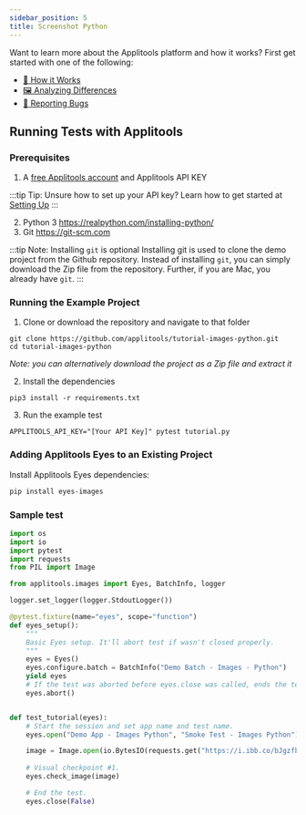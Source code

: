 ```yaml
---
sidebar_position: 5
title: Screenshot Python
---
```



Want to learn more about the Applitools platform and how it works? First get started with one of the following:

* [🤖 How it Works](/overview/how-it-works.html)
* [🖼 Analyzing Differences](/overview/analyzing-differences.html)
* [🐞 Reporting Bugs](/getting-started/reporting-bugs-from-applitools.html)

## Running Tests with Applitools

### Prerequisites

1. A [free Applitools account](https://applitools.com/users/register) and Applitools API KEY

  :::tip Tip: Unsure how to set up your API key?
  Learn how to get started at [Setting Up](/getting-started/setting-up-your-environment.html)
  :::


2. Python 3 <https://realpython.com/installing-python/>
3. Git <https://git-scm.com>

  :::tip Note: Installing `git` is optional
  Installing git is used to clone the demo project from the Github repository. Instead of installing `git`, you can simply download the Zip file from the repository. Further, if you are Mac, you already have `git`.
  :::

### Running the Example Project

1. Clone or download the repository and navigate to that folder
```
git clone https://github.com/applitools/tutorial-images-python.git
cd tutorial-images-python
```
*Note: you can alternatively download the project as a Zip file and extract it*

2. Install the dependencies
```
pip3 install -r requirements.txt
```

3. Run the example test
```
APPLITOOLS_API_KEY="[Your API Key]" pytest tutorial.py
```

### Adding Applitools Eyes to an Existing Project

Install Applitools Eyes dependencies:

```sh
pip install eyes-images
```

### Sample test

```python
import os
import io
import pytest
import requests
from PIL import Image

from applitools.images import Eyes, BatchInfo, logger

logger.set_logger(logger.StdoutLogger())

@pytest.fixture(name="eyes", scope="function")
def eyes_setup():
    """
    Basic Eyes setup. It'll abort test if wasn't closed properly.
    """
    eyes = Eyes()
    eyes.configure.batch = BatchInfo("Demo Batch - Images - Python")
    yield eyes
    # If the test was aborted before eyes.close was called, ends the test as aborted.
    eyes.abort()


def test_tutorial(eyes):
    # Start the session and set app name and test name.
    eyes.open("Demo App - Images Python", "Smoke Test - Images Python")

    image = Image.open(io.BytesIO(requests.get("https://i.ibb.co/bJgzfb3/applitools.png").content))
    
    # Visual checkpoint #1.
    eyes.check_image(image)

    # End the test.
    eyes.close(False)
```

<PartialOutro/>